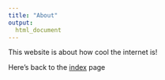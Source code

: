 ```yaml
---
title: "About"
output: 
  html_document 
---
```



This website is about how cool the internet is!


Here's back to the [index](index.html) page
